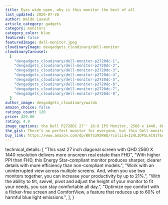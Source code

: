 ```yaml
---
title: Eyes wide open, why is this monitor the best of all
last_updated: 2020-07-26
author: Waldo Lavaut
article_category: gadgets
category: monitors
category_color: blue
featured: false
featuredImage: dell-monitor.jpeg
cloudinaryImage: devgadgets_cloudinary/dell-monitor
cloudinaryCarousel:
  [
    "devgadgets_cloudinary/dell-monitor-p2720dc-1",
    "devgadgets_cloudinary/dell-monitor-p2720dc-2",
    "devgadgets_cloudinary/dell-monitor-p2720dc-3",
    "devgadgets_cloudinary/dell-monitor-p2720dc-4",
    "devgadgets_cloudinary/dell-monitor-p2720dc-5",
    "devgadgets_cloudinary/dell-monitor-p2720dc-6",
    "devgadgets_cloudinary/dell-monitor-p2720dc-7",
    "devgadgets_cloudinary/dell-monitor-p2720dc-8",
  ]
author_image: devgadgets_cloudinary/waldo
amazon_choice: false
ratings_count: 120
price: 429.00
rating: 4.8
image_captions: the Dell P2720DC 27'' 16:9 IPS Monitor, 2560 x 1440, 60 Hz Refresh Rate, HDMI, DisplayPort
the_gist: There’s no perfect monitor for everyone, but this Dell monitor offers the best balance of resolution, design, features, and price. First off, it measures 27 inches diagonally, which is the ideal size for a standard office desk. It’s also 1440p (QHD), which is the perfect happy medium between affordable 1080p and super-sharp 4K.
buy_link: https://www.amazon.com/dp/B07S395RWD/?coliid=I24L3DP5L4C817&colid=1V9GLAJK5MOMA&psc=1&ref_=lv_ov_lig_dp_it
---
```


  technical_details: [
    "This vast 27 inch diagonal screen with QHD 2560 X 1440 resolution delivers more onscreen real estate than FHD",
    "With higher PPI than FHD, this Energy Star-compliant monitor produces sharper, clearer details with more efficiency than non-compliant models.",
    "Work with an uninterrupted view across multiple screens. And, when you use two monitors together, you can increase your productivity by up to 21%.",
    "With the ability to tilt, swivel, pivot and adjust the height of your monitor to fit your needs, you can stay comfortable all day.",
    "Optimize eye comfort with a flicker-free screen and ComfortView, a feature that reduces up to 60% of harmful blue light emissions.",
  ],
}

<Carousel carousel={props.carousel} />
<TechDetails metadata={metadata} />
